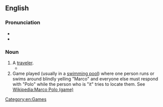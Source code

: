 ==English==
{{wikipedia|Marco Polo}}

===Pronunciation===
* {{IPA|/mɑrkoʊ poʊloʊ/}}
* {{audio|en-us-marco polo.ogg|Audio (US)}}

===Noun===
{{en-noun|-}}

# A [[traveler]].
#*{{quote-book
|year=2004
|author=Ross E. Dunn
|title=The adventures of Ibn Battuta, a Muslim traveler of the fourteenth century
|chapter=1
|url=http://books.google.com/books?id=Js8qHFVw2gEC&pg=PA5&dq=the-Marco-Polo-of
|isbn=
|page=5
|passage=Ibn Battuta has inevitably been compared with him and has usually taken second prize as "the Marco Polo of the Muslim world" or "the Marco Polo of the tropics"}}
# Game played (usually in a [[swimming pool]]) where one person runs or swims around blindly yelling "Marco" and everyone else must respond with "Polo" while the person who is "it" tries to locate them. See [[Wikipedia:Marco Polo (game)]]

[[Category:en:Games]]